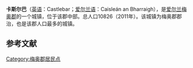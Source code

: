 {{Infobox settlement
| name                    = 卡斯尔巴
| native_name             = Castlebar
| settlement_type         = [[愛爾蘭行政區劃|城鎮]]
| image_skyline           = Castlebar large view from above.jpg
| imagesize               = 
| image_caption           = 
| image_flag              = 
| flag_size               = 
| image_shield            = Coat of arms of Castlebar.png
| shield_size             = 
| pushpin_map             = Ireland
| pushpin_label_position  = 
| pushpin_map_caption     = 在爱尔兰的位置
| latd  =53.8608 |latm  =  |lats  = |latNS  = N 
| longd =9.29880 |longm = |longs = |longEW = W 
| coordinates_type        = region:ES_type:city
| coordinates_display     = inline,title
| subdivision_type        = 国家
| subdivision_name        = {{IRL}}
| subdivision_type1       = [[爱尔兰行政区划|郡]]
| subdivision_name1       = [[梅奥郡|梅奥郡]]
| area_total_km2          =  
| elevation_m             = 49
| population_total        = 10826
| population_as_of        = 2011年
| population_density_km2  =  
| website                 = 
| footnotes               = 
}}
'''卡斯尔巴'''（[[英语|英语]]：Castlebar；[[爱尔兰语|爱尔兰语]]：Caisleán an Bharraigh），是[[爱尔兰|爱尔兰]][[梅奥郡|梅奥郡]]的一个城镇，位于该郡中部。总人口10826（2011年）。该城镇为梅奥郡郡治，也是该郡人口最多的城镇。

==参考文献==
{{reflist}}

{{Authority control}}
[[Category:梅奥郡居民点|Category:梅奥郡居民点]]